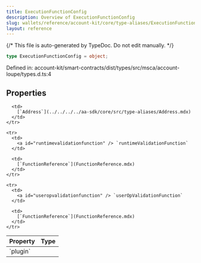 ```yaml
---
title: ExecutionFunctionConfig
description: Overview of ExecutionFunctionConfig
slug: wallets/reference/account-kit/core/type-aliases/ExecutionFunctionConfig
layout: reference
---
```


{/* This file is auto-generated by TypeDoc. Do not edit manually. */}

```ts
type ExecutionFunctionConfig = object;
```

Defined in: account-kit/smart-contracts/dist/types/src/msca/account-loupe/types.d.ts:4

## Properties

<table>
  <thead>
    <tr>
      <th align="left">Property</th>
      <th align="left">Type</th>
    </tr>
  </thead>

  <tbody>
    <tr>
      <td>
        <a id="plugin" /> `plugin`
      </td>

      <td>
        [`Address`](../../../../aa-sdk/core/src/type-aliases/Address.mdx)
      </td>
    </tr>

    <tr>
      <td>
        <a id="runtimevalidationfunction" /> `runtimeValidationFunction`
      </td>

      <td>
        [`FunctionReference`](FunctionReference.mdx)
      </td>
    </tr>

    <tr>
      <td>
        <a id="useropvalidationfunction" /> `userOpValidationFunction`
      </td>

      <td>
        [`FunctionReference`](FunctionReference.mdx)
      </td>
    </tr>

  </tbody>
</table>
